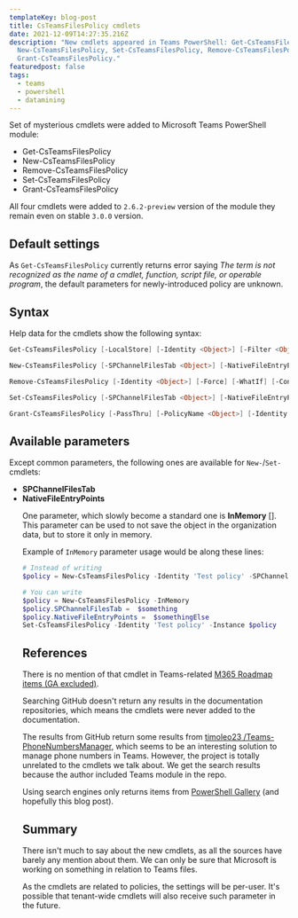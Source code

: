 ```yaml
---
templateKey: blog-post
title: CsTeamsFilesPolicy cmdlets
date: 2021-12-09T14:27:35.216Z
description: "New cmdlets appeared in Teams PowerShell: Get-CsTeamsFilesPolicy,
  New-CsTeamsFilesPolicy, Set-CsTeamsFilesPolicy, Remove-CsTeamsFilesPolicy and
  Grant-CsTeamsFilesPolicy."
featuredpost: false
tags:
  - teams
  - powershell
  - datamining
---
```

Set of mysterious cmdlets were added to Microsoft Teams PowerShell module:

* Get-CsTeamsFilesPolicy
* New-CsTeamsFilesPolicy
* Remove-CsTeamsFilesPolicy
* Set-CsTeamsFilesPolicy
* Grant-CsTeamsFilesPolicy

All four cmdlets were added to `2.6.2-preview` version of the module they remain even on stable `3.0.0` version.

## Default settings

As `Get-CsTeamsFilesPolicy` currently returns error saying *The term is not recognized as the name of a cmdlet, function, 
script file, or operable program*, the default parameters for newly-introduced policy are unknown.

## Syntax

Help data for the cmdlets show the following syntax:

```powershell
Get-CsTeamsFilesPolicy [-LocalStore] [-Identity <Object>] [-Filter <Object>] [<CommonParameters>]

New-CsTeamsFilesPolicy [-SPChannelFilesTab <Object>] [-NativeFileEntryPoints <Object>] [-Identity <Object>] [-InMemory] [-Force] [-WhatIf] [-Confirm] [<CommonParameters>]

Remove-CsTeamsFilesPolicy [-Identity <Object>] [-Force] [-WhatIf] [-Confirm] [<CommonParameters>]

Set-CsTeamsFilesPolicy [-SPChannelFilesTab <Object>] [-NativeFileEntryPoints <Object>] [-Identity <Object>] [-Force] [-Instance <Object>] [-WhatIf] [-Confirm] [<CommonParameters>]

Grant-CsTeamsFilesPolicy [-PassThru] [-PolicyName <Object>] [-Identity <Object>] [-Global] [-WhatIf] [-Confirm] [<CommonParameters>]
```

## Available parameters

Except common parameters, the following ones are available for `New-`/`Set-` cmdlets:

* **SPChannelFilesTab** <Object>
* **NativeFileEntryPoints** <Object>

One parameter, which slowly become a standard one is **InMemory** [<SwitchParameter>]. This parameter can be used to not save the object in the organization data, but to store it only in memory.

Example of `InMemory` parameter usage would be along these lines:

```powershell
# Instead of writing
$policy = New-CsTeamsFilesPolicy -Identity 'Test policy' -SPChannelFilesTab $something -NativeFileEntryPoints $somethingElse

# You can write
$policy = New-CsTeamsFilesPolicy -InMemory
$policy.SPChannelFilesTab =  $something
$policy.NativeFileEntryPoints =  $somethingElse
Set-CsTeamsFilesPolicy -Identity 'Test policy' -Instance $policy
```

## References

There is no mention of that cmdlet in Teams-related [M365 Roadmap items (GA excluded)](https://www.microsoft.com/en-ww/microsoft-365/roadmap?filters=Microsoft%20Teams%2CPreview%2CTargeted%20Release%2CTargeted%20Release%20(Entire%20Organization)%2CTargeted%20Release%20(Select%20People)%2CLimited%20Availability%2CSemi-Annual%20Enterprise%20Channel%20(Preview)%2CSemi-Annual%20Enterprise%20Channel%2CBeta%20Channel%2CStable%20Channel%2CCurrent%20Channel%20(Preview)%2CCurrent%20Channel#owRoadmapMainContent).

Searching GitHub doesn't return any results in the documentation repositories, which means the cmdlets were never added to the documentation.

The results from GitHub return some results from [timoleo23
/Teams-PhoneNumbersManager](https://github.com/timoleo23/Teams-PhoneNumbersManager), which seems to be an interesting solution to manage phone numbers in Teams. However, the project is totally unrelated to the cmdlets we talk about. We get the search results because the author included Teams module in the repo.

Using search engines only returns items from [PowerShell Gallery](https://www.powershellgallery.com/) (and hopefully this blog post).

## Summary

There isn't much to say about the new cmdlets, as all the sources have barely any mention about them. We can only be sure that Microsoft is working on something in relation to Teams files.

As the cmdlets are related to policies, the settings will be per-user. It's possible that tenant-wide cmdlets will also receive such parameter in the future.